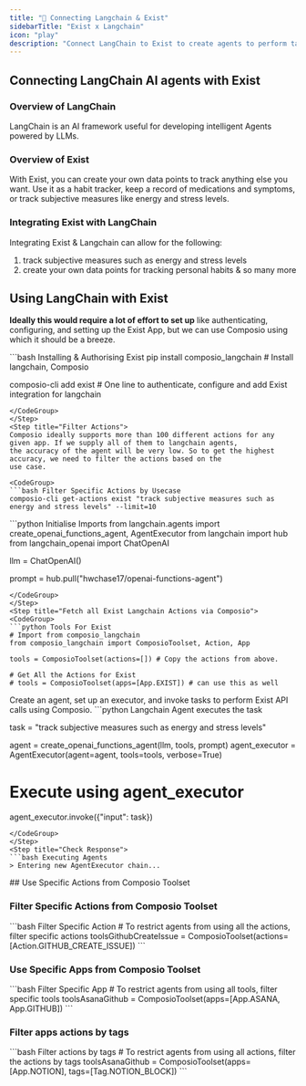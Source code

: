 ```yaml
---
title: "🚀 Connecting Langchain & Exist"
sidebarTitle: "Exist x Langchain"
icon: "play"
description: "Connect LangChain to Exist to create agents to perform tasks using natural language"
---
```


## Connecting LangChain AI agents with Exist

### Overview of LangChain

LangChain is an AI framework useful for developing intelligent Agents powered by LLMs.

### Overview of Exist

With Exist, you can create your own data points to track anything else you want. Use it as a habit tracker, keep a record of medications and symptoms, or track subjective measures like energy and stress levels.

### Integrating Exist with LangChain

Integrating Exist & Langchain can allow for the following:

1. track subjective measures such as energy and stress levels
2. create your own data points for tracking personal habits
& so many more

## Using LangChain with Exist

<Steps>
<Step title="Setting Up the Environment">

**Ideally this would require a lot of effort to set up** like authenticating, configuring, and setting up the Exist App, but we can use Composio using which it should be a breeze.

<CodeGroup>
```bash Installing & Authorising Exist
pip install composio_langchain # Install langchain, Composio 

composio-cli add exist # One line to authenticate, configure and add Exist integration for langchain
```
</CodeGroup>
</Step>
<Step title="Filter Actions">
Composio ideally supports more than 100 different actions for any given app. If we supply all of them to langchain agents, 
the accuracy of the agent will be very low. So to get the highest accuracy, we need to filter the actions based on the 
use case.

<CodeGroup>
```bash Filter Specific Actions by Usecase
composio-cli get-actions exist "track subjective measures such as energy and stress levels" --limit=10
```
</CodeGroup>

</Step>
<Step title="Import Base Packages">

<CodeGroup>
```python Initialise Imports
from langchain.agents import create_openai_functions_agent, AgentExecutor
from langchain import hub
from langchain_openai import ChatOpenAI


llm = ChatOpenAI()

prompt = hub.pull("hwchase17/openai-functions-agent")
```
</CodeGroup>
</Step>
<Step title="Fetch all Exist Langchain Actions via Composio">
<CodeGroup>
```python Tools For Exist
# Import from composio_langchain
from composio_langchain import ComposioToolset, Action, App

tools = ComposioToolset(actions=[]) # Copy the actions from above. 

# Get All the Actions for Exist
# tools = ComposioToolset(apps=[App.EXIST]) # can use this as well
```
</CodeGroup>
</Step>
<Step title="Execute the Agent">
Create an agent, set up an executor, and invoke tasks to perform Exist API calls using Composio. 
<CodeGroup>
```python Langchain Agent executes the task

task = "track subjective measures such as energy and stress levels"

agent = create_openai_functions_agent(llm, tools, prompt)
agent_executor = AgentExecutor(agent=agent, tools=tools, verbose=True)

# Execute using agent_executor
agent_executor.invoke({"input": task})
```
</CodeGroup>
</Step>
<Step title="Check Response">
```bash Executing Agents
> Entering new AgentExecutor chain...
```
</Step>
</Steps>
## Use Specific Actions from Composio Toolset

### Filter Specific Actions from Composio Toolset

<CodeGroup>
```bash Filter Specific Action
# To restrict agents from using all the actions, filter specific actions
toolsGithubCreateIssue = ComposioToolset(actions=[Action.GITHUB_CREATE_ISSUE])
```
</CodeGroup>

### Use Specific Apps from Composio Toolset
<CodeGroup>
```bash Filter Specific App
# To restrict agents from using all tools, filter specific tools
toolsAsanaGithub = ComposioToolset(apps=[App.ASANA, App.GITHUB])
```
</CodeGroup>

### Filter apps actions by tags 
<CodeGroup>
```bash Filter actions by tags
# To restrict agents from using all actions, filter the actions by tags
toolsAsanaGithub = ComposioToolset(apps=[App.NOTION], tags=[Tag.NOTION_BLOCK])
```
</CodeGroup>

